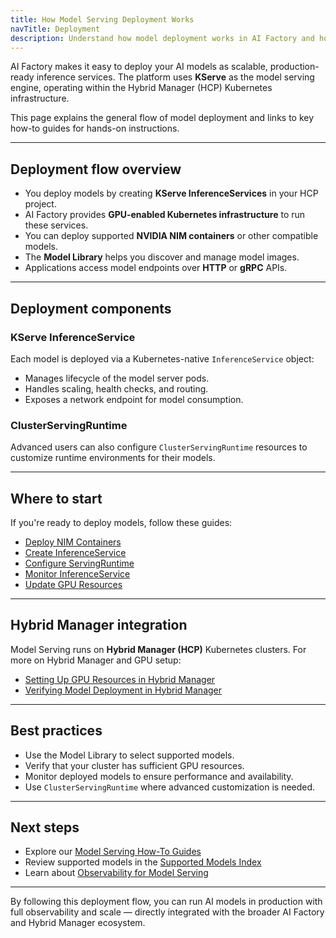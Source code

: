 ```yaml
---
title: How Model Serving Deployment Works
navTitle: Deployment
description: Understand how model deployment works in AI Factory and how to deploy your models as scalable inference services.
---
```


AI Factory makes it easy to deploy your AI models as scalable, production-ready inference services. The platform uses **KServe** as the model serving engine, operating within the Hybrid Manager (HCP) Kubernetes infrastructure.

This page explains the general flow of model deployment and links to key how-to guides for hands-on instructions.

---

## Deployment flow overview

- You deploy models by creating **KServe InferenceServices** in your HCP project.
- AI Factory provides **GPU-enabled Kubernetes infrastructure** to run these services.
- You can deploy supported **NVIDIA NIM containers** or other compatible models.
- The **Model Library** helps you discover and manage model images.
- Applications access model endpoints over **HTTP** or **gRPC** APIs.

---

## Deployment components

### KServe InferenceService

Each model is deployed via a Kubernetes-native `InferenceService` object:

- Manages lifecycle of the model server pods.
- Handles scaling, health checks, and routing.
- Exposes a network endpoint for model consumption.

### ClusterServingRuntime

Advanced users can also configure `ClusterServingRuntime` resources to customize runtime environments for their models.

---

## Where to start

If you're ready to deploy models, follow these guides:

- [Deploy NIM Containers](../../../learn/how-to/model-serving/deploy-nim-container)
- [Create InferenceService](../../../learn/how-to/model-serving/create-inferenceservice)
- [Configure ServingRuntime](../../../learn/how-to/model-serving/configure-servingruntime)
- [Monitor InferenceService](../../../learn/how-to/model-serving/monitor-inferenceservice)
- [Update GPU Resources](../../../learn/how-to/model-serving/update-gpu-resources)

---

## Hybrid Manager integration

Model Serving runs on **Hybrid Manager (HCP)** Kubernetes clusters. For more on Hybrid Manager and GPU setup:

- [Setting Up GPU Resources in Hybrid Manager](../../../hybrid-manager/ai-factory/learn/how-to/model-serving/setup-gpu)
- [Verifying Model Deployment in Hybrid Manager](../../../hybrid-manager/ai-factory/learn/how-to/model-serving/verify-models)

---

## Best practices

- Use the Model Library to select supported models.
- Verify that your cluster has sufficient GPU resources.
- Monitor deployed models to ensure performance and availability.
- Use `ClusterServingRuntime` where advanced customization is needed.

---

## Next steps

- Explore our [Model Serving How-To Guides](../../../learn/how-to/model-serving/index)
- Review supported models in the [Supported Models Index](../../../models/supported-models/index)
- Learn about [Observability for Model Serving](./observability)

---

By following this deployment flow, you can run AI models in production with full observability and scale — directly integrated with the broader AI Factory and Hybrid Manager ecosystem.
